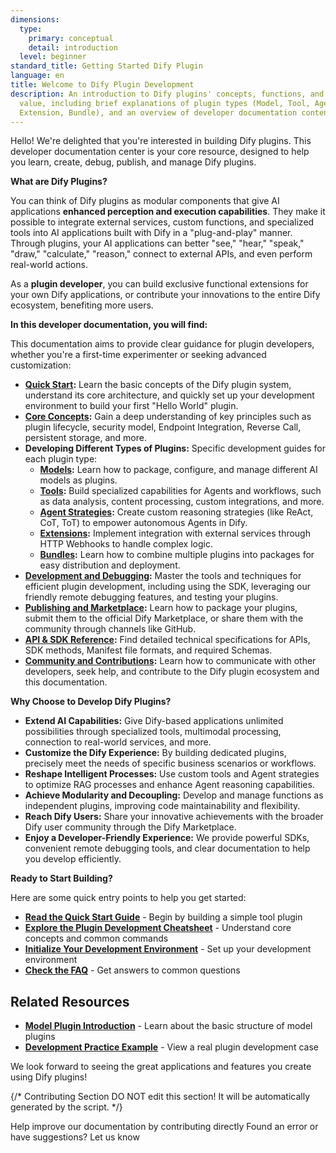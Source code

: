 ```yaml
---
dimensions:
  type:
    primary: conceptual
    detail: introduction
  level: beginner
standard_title: Getting Started Dify Plugin
language: en
title: Welcome to Dify Plugin Development
description: An introduction to Dify plugins' concepts, functions, and development
  value, including brief explanations of plugin types (Model, Tool, Agent Strategy,
  Extension, Bundle), and an overview of developer documentation contents.
---
```


Hello! We're delighted that you're interested in building Dify plugins. This developer documentation center is your core resource, designed to help you learn, create, debug, publish, and manage Dify plugins.

**What are Dify Plugins?**

You can think of Dify plugins as modular components that give AI applications **enhanced perception and execution capabilities**. They make it possible to integrate external services, custom functions, and specialized tools into AI applications built with Dify in a "plug-and-play" manner. Through plugins, your AI applications can better "see," "hear," "speak," "draw," "calculate," "reason," connect to external APIs, and even perform real-world actions.

As a **plugin developer**, you can build exclusive functional extensions for your own Dify applications, or contribute your innovations to the entire Dify ecosystem, benefiting more users.

**In this developer documentation, you will find:**

This documentation aims to provide clear guidance for plugin developers, whether you're a first-time experimenter or seeking advanced customization:

-   **[Quick Start](/plugin_dev_en/0211-getting-started-dify-tool):** Learn the basic concepts of the Dify plugin system, understand its core architecture, and quickly set up your development environment to build your first "Hello World" plugin.
-   **[Core Concepts](/plugin_dev_en/0131-cheatsheet):** Gain a deep understanding of key principles such as plugin lifecycle, security model, Endpoint Integration, Reverse Call, persistent storage, and more.
-   **Developing Different Types of Plugins:** Specific development guides for each plugin type:
    -   **[Models](/plugin_dev_en/0211-getting-started-new-model):** Learn how to package, configure, and manage different AI models as plugins.
    -   **[Tools](/plugin_dev_en/0211-getting-started-dify-tool):** Build specialized capabilities for Agents and workflows, such as data analysis, content processing, custom integrations, and more.
    -   **[Agent Strategies](/plugin_dev_en/9433-agent-strategy-plugin):** Create custom reasoning strategies (like ReAct, CoT, ToT) to empower autonomous Agents in Dify.
    -   **[Extensions](/plugin_dev_en/9231-extension-plugin):** Implement integration with external services through HTTP Webhooks to handle complex logic.
    -   **[Bundles](/plugin_dev_en/9241-bundle):** Learn how to combine multiple plugins into packages for easy distribution and deployment.
-   **[Development and Debugging](/plugin_dev_en/0411-remote-debug-a-plugin):** Master the tools and techniques for efficient plugin development, including using the SDK, leveraging our friendly remote debugging features, and testing your plugins.
-   **[Publishing and Marketplace](/plugin_dev_en/0321-release-overview):** Learn how to package your plugins, submit them to the official Dify Marketplace, or share them with the community through channels like GitHub.
-   **[API & SDK Reference](/plugin_dev_en/0411-general-specifications):** Find detailed technical specifications for APIs, SDK methods, Manifest file formats, and required Schemas.
-   **[Community and Contributions](/plugin_dev_en/0312-contributor-covenant-code-of-conduct):** Learn how to communicate with other developers, seek help, and contribute to the Dify plugin ecosystem and this documentation.

**Why Choose to Develop Dify Plugins?**

-   **Extend AI Capabilities:** Give Dify-based applications unlimited possibilities through specialized tools, multimodal processing, connection to real-world services, and more.
-   **Customize the Dify Experience:** By building dedicated plugins, precisely meet the needs of specific business scenarios or workflows.
-   **Reshape Intelligent Processes:** Use custom tools and Agent strategies to optimize RAG processes and enhance Agent reasoning capabilities.
-   **Achieve Modularity and Decoupling:** Develop and manage functions as independent plugins, improving code maintainability and flexibility.
-   **Reach Dify Users:** Share your innovative achievements with the broader Dify user community through the Dify Marketplace.
-   **Enjoy a Developer-Friendly Experience:** We provide powerful SDKs, convenient remote debugging tools, and clear documentation to help you develop efficiently.

**Ready to Start Building?**

Here are some quick entry points to help you get started:

-   **[Read the Quick Start Guide](/plugin_dev_en/0211-getting-started-dify-tool)** - Begin by building a simple tool plugin
-   **[Explore the Plugin Development Cheatsheet](/plugin_dev_en/0131-cheatsheet)** - Understand core concepts and common commands
-   **[Initialize Your Development Environment](/plugin_dev_en/0221-initialize-development-tools)** - Set up your development environment
-   **[Check the FAQ](/plugin_dev_en/0331-faq)** - Get answers to common questions

## Related Resources

-   **[Model Plugin Introduction](/plugin_dev_en/0131-model-plugin-introduction.en)** - Learn about the basic structure of model plugins
-   **[Development Practice Example](/plugin_dev_en/0432-develop-a-slack-bot-plugin)** - View a real plugin development case

We look forward to seeing the great applications and features you create using Dify plugins!

{/*
Contributing Section
DO NOT edit this section!
It will be automatically generated by the script.
*/}

<CardGroup cols="2">
    <Card
        title="Edit this page"
        icon="pen-to-square"
        href="https://github.com/langgenius/dify-docs-mintlify/edit/main/plugin_dev_en/0111-getting-started-dify-plugin.mdx"
    >
        Help improve our documentation by contributing directly
    </Card>
    <Card
        title="Report an issue"
        icon="github"
        href="https://github.com/langgenius/dify-docs-mintlify/issues/new?title=Documentation%20Issue%3A%20getting-started-dify-plu&body=%23%23%20Issue%20Description%0A%3C%21--%20Please%20briefly%20describe%20the%20issue%20you%20found%20--%3E%0A%0A%23%23%20Page%20Link%0Ahttps%3A%2F%2Fgithub.com%2Flanggenius%2Fdify-docs-mintlify%2Fblob%2Fmain%2Fplugin_dev_en%2F0111-getting-started-dify-plugin.mdx%0A%0A%23%23%20Suggested%20Changes%0A%3C%21--%20If%20you%20have%20specific%20suggestions%20for%20changes%2C%20please%20describe%20them%20here%20--%3E%0A%0A%3C%21--%20Thank%20you%20for%20helping%20improve%20our%20documentation%21%20--%3E"
    >
        Found an error or have suggestions? Let us know
    </Card>
</CardGroup>
